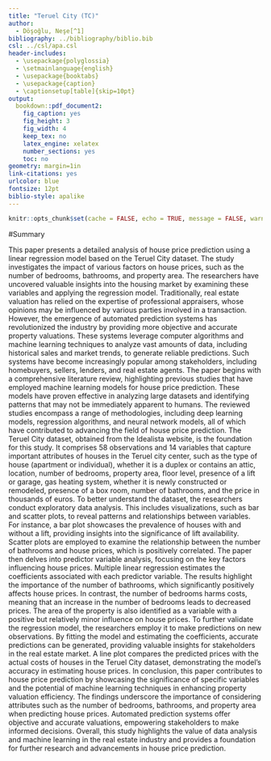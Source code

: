 ```yaml
---
title: "Teruel City (TC)"
author: 
  - Döşoğlu, Neşe[^1]
bibliography: ../bibliography/biblio.bib
csl: ../csl/apa.csl
header-includes:
  - \usepackage{polyglossia}
  - \setmainlanguage{english}
  - \usepackage{booktabs}
  - \usepackage{caption} 
  - \captionsetup[table]{skip=10pt}
output:
  bookdown::pdf_document2:
    fig_caption: yes
    fig_height: 3
    fig_width: 4
    keep_tex: no
    latex_engine: xelatex
    number_sections: yes
    toc: no
geometry: margin=1in
link-citations: yes
urlcolor: blue
fontsize: 12pt
biblio-style: apalike
---
```

```r
knitr::opts_chunk$set(cache = FALSE, echo = TRUE, message = FALSE, warning = FALSE)
```

<!-- ======================================================================= -->
<!-- ============================== FOOTNOTES ============================== -->
<!-- ======================================================================= -->
[^1]: 20080386, [Github Repo](https://github.com/nesedosoglu/20080386)


#Summary

This paper presents a detailed analysis of house price prediction using a linear regression model based on the Teruel City dataset. The study investigates the impact of various factors on house prices, such as the number of bedrooms, bathrooms, and property area. The researchers have uncovered valuable insights into the housing market by examining these variables and applying the regression model.
Traditionally, real estate valuation has relied on the expertise of professional appraisers, whose opinions may be influenced by various parties involved in a transaction. However, the emergence of automated prediction systems has revolutionized the industry by providing more objective and accurate property valuations. These systems leverage computer algorithms and machine learning techniques to analyze vast amounts of data, including historical sales and market trends, to generate reliable predictions. Such systems have become increasingly popular among stakeholders, including homebuyers, sellers, lenders, and real estate agents.
The paper begins with a comprehensive literature review, highlighting previous studies that have employed machine learning models for house price prediction. These models have proven effective in analyzing large datasets and identifying patterns that may not be immediately apparent to humans. The reviewed studies encompass a range of methodologies, including deep learning models, regression algorithms, and neural network models, all of which have contributed to advancing the field of house price prediction.
The Teruel City dataset, obtained from the Idealista website, is the foundation for this study. It comprises 58 observations and 14 variables that capture important attributes of houses in the Teruel city center, such as the type of house (apartment or individual), whether it is a duplex or contains an attic, location, number of bedrooms, property area, floor level, presence of a lift or garage, gas heating system, whether it is newly constructed or remodeled, presence of a box room, number of bathrooms, and the price in thousands of euros.
To better understand the dataset, the researchers conduct exploratory data analysis. This includes visualizations, such as bar and scatter plots, to reveal patterns and relationships between variables. For instance, a bar plot showcases the prevalence of houses with and without a lift, providing insights into the significance of lift availability. Scatter plots are employed to examine the relationship between the number of bathrooms and house prices, which is positively correlated.
The paper then delves into predictor variable analysis, focusing on the key factors influencing house prices. Multiple linear regression estimates the coefficients associated with each predictor variable. The results highlight the importance of the number of bathrooms, which significantly positively affects house prices. In contrast, the number of bedrooms harms costs, meaning that an increase in the number of bedrooms leads to decreased prices. The area of the property is also identified as a variable with a positive but relatively minor influence on house prices.
To further validate the regression model, the researchers employ it to make predictions on new observations. By fitting the model and estimating the coefficients, accurate predictions can be generated, providing valuable insights for stakeholders in the real estate market. A line plot compares the predicted prices with the actual costs of houses in the Teruel City dataset, demonstrating the model's accuracy in estimating house prices.
In conclusion, this paper contributes to house price prediction by showcasing the significance of specific variables and the potential of machine learning techniques in enhancing property valuation efficiency. The findings underscore the importance of considering attributes such as the number of bedrooms, bathrooms, and property area when predicting house prices. Automated prediction systems offer objective and accurate valuations, empowering stakeholders to make informed decisions. Overall, this study highlights the value of data analysis and machine learning in the real estate industry and provides a foundation for further research and advancements in house price prediction.
